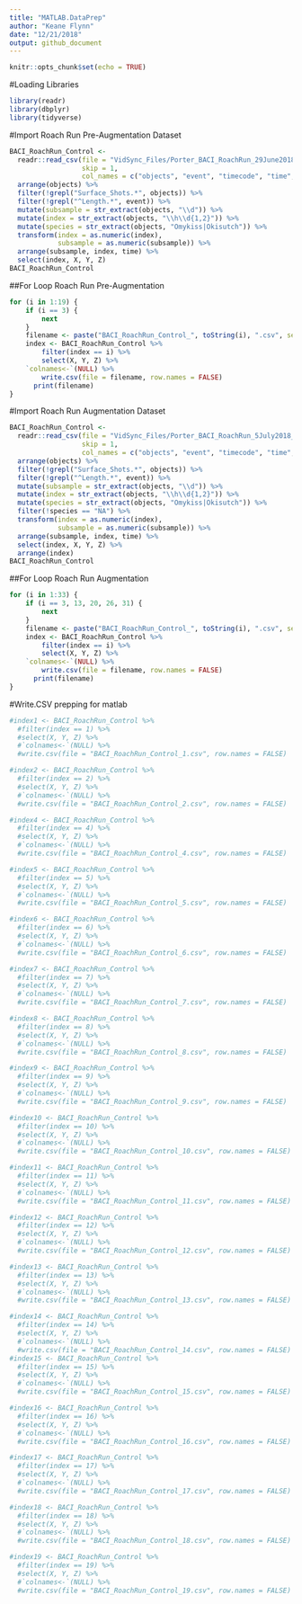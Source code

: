 ```yaml
---
title: "MATLAB.DataPrep"
author: "Keane Flynn"
date: "12/21/2018"
output: github_document
---
```


```r
knitr::opts_chunk$set(echo = TRUE)
```

#Loading Libraries
```r
library(readr)
library(dbplyr)
library(tidyverse)
```

#Import Roach Run Pre-Augmentation Dataset 
```r
BACI_RoachRun_Control <- 
  readr::read_csv(file = "VidSync_Files/Porter_BACI_RoachRun_29June2018_Part3.csv",
                  skip = 1,
                  col_names = c("objects", "event", "timecode", "time", "X", "Y", "Z", "pld_error", "projection_error", "nearest_camera_distance", "screen_coordinates")) %>%
  arrange(objects) %>%
  filter(!grepl("Surface_Shots.*", objects)) %>%
  filter(!grepl("^Length.*", event)) %>%
  mutate(subsample = str_extract(objects, "\\d")) %>%
  mutate(index = str_extract(objects, "\\h\\d{1,2}")) %>%
  mutate(species = str_extract(objects, "Omykiss|Okisutch")) %>%
  transform(index = as.numeric(index),
            subsample = as.numeric(subsample)) %>%
  arrange(subsample, index, time) %>%
  select(index, X, Y, Z)
BACI_RoachRun_Control
```

##For Loop Roach Run Pre-Augmentation
```r
for (i in 1:19) {
	if (i == 3) {
		next
	}
	filename <- paste("BACI_RoachRun_Control_", toString(i), ".csv", sep="")
	index <- BACI_RoachRun_Control %>%
		filter(index == i) %>%
		select(X, Y, Z) %>%
  	`colnames<-`(NULL) %>%
		write.csv(file = filename, row.names = FALSE) 
	  print(filename)
}
```

#Import Roach Run Augmentation Dataset 
```r
BACI_RoachRun_Control <- 
  readr::read_csv(file = "VidSync_Files/Porter_BACI_RoachRun_5July2018_Part1.csv",
                  skip = 1,
                  col_names = c("objects", "event", "timecode", "time", "X", "Y", "Z", "pld_error", "projection_error", "nearest_camera_distance", "screen_coordinates")) %>%
  arrange(objects) %>%
  filter(!grepl("Surface_Shots.*", objects)) %>%
  filter(!grepl("^Length.*", event)) %>%
  mutate(subsample = str_extract(objects, "\\d")) %>%
  mutate(index = str_extract(objects, "\\h\\d{1,2}")) %>%
  mutate(species = str_extract(objects, "Omykiss|Okisutch")) %>%
  filter(!species == "NA") %>%
  transform(index = as.numeric(index),
            subsample = as.numeric(subsample)) %>%
  arrange(subsample, index, time) %>%
  select(index, X, Y, Z) %>%
  arrange(index)
BACI_RoachRun_Control
```

##For Loop Roach Run Augmentation
```r
for (i in 1:33) {
	if (i == 3, 13, 20, 26, 31) {
		next
	}
	filename <- paste("BACI_RoachRun_Control_", toString(i), ".csv", sep="")
	index <- BACI_RoachRun_Control %>%
		filter(index == i) %>%
		select(X, Y, Z) %>%
  	`colnames<-`(NULL) %>%
		write.csv(file = filename, row.names = FALSE) 
	  print(filename)
}
```

#Write.CSV prepping for matlab
```r
#index1 <- BACI_RoachRun_Control %>%
  #filter(index == 1) %>%
  #select(X, Y, Z) %>%
  #`colnames<-`(NULL) %>%
  #write.csv(file = "BACI_RoachRun_Control_1.csv", row.names = FALSE)

#index2 <- BACI_RoachRun_Control %>%
  #filter(index == 2) %>%
  #select(X, Y, Z) %>%
  #`colnames<-`(NULL) %>%
  #write.csv(file = "BACI_RoachRun_Control_2.csv", row.names = FALSE)

#index4 <- BACI_RoachRun_Control %>%
  #filter(index == 4) %>%
  #select(X, Y, Z) %>%
  #`colnames<-`(NULL) %>%
  #write.csv(file = "BACI_RoachRun_Control_4.csv", row.names = FALSE)

#index5 <- BACI_RoachRun_Control %>%
  #filter(index == 5) %>%
  #select(X, Y, Z) %>%
  #`colnames<-`(NULL) %>%
  #write.csv(file = "BACI_RoachRun_Control_5.csv", row.names = FALSE)

#index6 <- BACI_RoachRun_Control %>%
  #filter(index == 6) %>%
  #select(X, Y, Z) %>%
  #`colnames<-`(NULL) %>%
  #write.csv(file = "BACI_RoachRun_Control_6.csv", row.names = FALSE)

#index7 <- BACI_RoachRun_Control %>%
  #filter(index == 7) %>%
  #select(X, Y, Z) %>%
  #`colnames<-`(NULL) %>%
  #write.csv(file = "BACI_RoachRun_Control_7.csv", row.names = FALSE)

#index8 <- BACI_RoachRun_Control %>%
  #filter(index == 8) %>%
  #select(X, Y, Z) %>%
  #`colnames<-`(NULL) %>%
  #write.csv(file = "BACI_RoachRun_Control_8.csv", row.names = FALSE)

#index9 <- BACI_RoachRun_Control %>%
  #filter(index == 9) %>%
  #select(X, Y, Z) %>%
  #`colnames<-`(NULL) %>%
  #write.csv(file = "BACI_RoachRun_Control_9.csv", row.names = FALSE)

#index10 <- BACI_RoachRun_Control %>%
  #filter(index == 10) %>%
  #select(X, Y, Z) %>%
  #`colnames<-`(NULL) %>%
  #write.csv(file = "BACI_RoachRun_Control_10.csv", row.names = FALSE)

#index11 <- BACI_RoachRun_Control %>%
  #filter(index == 11) %>%
  #select(X, Y, Z) %>%
  #`colnames<-`(NULL) %>%
  #write.csv(file = "BACI_RoachRun_Control_11.csv", row.names = FALSE)

#index12 <- BACI_RoachRun_Control %>%
  #filter(index == 12) %>%
  #select(X, Y, Z) %>%
  #`colnames<-`(NULL) %>%
  #write.csv(file = "BACI_RoachRun_Control_12.csv", row.names = FALSE)

#index13 <- BACI_RoachRun_Control %>%
  #filter(index == 13) %>%
  #select(X, Y, Z) %>%
  #`colnames<-`(NULL) %>%
  #write.csv(file = "BACI_RoachRun_Control_13.csv", row.names = FALSE)

#index14 <- BACI_RoachRun_Control %>%
  #filter(index == 14) %>%
  #select(X, Y, Z) %>%
  #`colnames<-`(NULL) %>%
  #write.csv(file = "BACI_RoachRun_Control_14.csv", row.names = FALSE)
#index15 <- BACI_RoachRun_Control %>%
  #filter(index == 15) %>%
  #select(X, Y, Z) %>%
  #`colnames<-`(NULL) %>%
  #write.csv(file = "BACI_RoachRun_Control_15.csv", row.names = FALSE)

#index16 <- BACI_RoachRun_Control %>%
  #filter(index == 16) %>%
  #select(X, Y, Z) %>%
  #`colnames<-`(NULL) %>%
  #write.csv(file = "BACI_RoachRun_Control_16.csv", row.names = FALSE)

#index17 <- BACI_RoachRun_Control %>%
  #filter(index == 17) %>%
  #select(X, Y, Z) %>%
  #`colnames<-`(NULL) %>%
  #write.csv(file = "BACI_RoachRun_Control_17.csv", row.names = FALSE)

#index18 <- BACI_RoachRun_Control %>%
  #filter(index == 18) %>%
  #select(X, Y, Z) %>%
  #`colnames<-`(NULL) %>%
  #write.csv(file = "BACI_RoachRun_Control_18.csv", row.names = FALSE)

#index19 <- BACI_RoachRun_Control %>%
  #filter(index == 19) %>%
  #select(X, Y, Z) %>%
  #`colnames<-`(NULL) %>%
  #write.csv(file = "BACI_RoachRun_Control_19.csv", row.names = FALSE)
```
